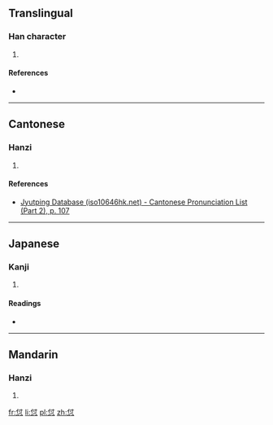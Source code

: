 ==Translingual==

===Han character===
{{Han char|rn=61|rad=心|as=05|sn=9|four=2433<sub>0</sub>|canj=人戈心 (OIP), X人戈心 (XOIP)|ids=⿱[[付]][[心]]}}

# {{defn|Han|sort=心05}}

====References====
* {{Han ref|kx=0381.200|dkj=10474|dj=0710.050|hdz=42280.120|uh=6024|ud=24612|bh=CECD|bd=52941}}

----

==Cantonese==

===Hanzi===
{{yue-hanzi|jyut=[[fu1]]|y=fu1}}

# {{defn|lang=yue|sort=心05}}

====References====
* [http://www.iso10646hk.net/jp/document/download.jsp Jyutping Database (iso10646hk.net) - Cantonese Pronunciation List (Part 2), p. 107]

----

==Japanese==

===Kanji===
{{ja-kanji|grade=|rs=心05}}

# {{defn|lang=ja|sort=心05}}

====Readings====
* {{ja-readings|on=[[ふ]] (fu)|kun=[[おもう]] (omou), [[よろこぶ]] (yorokobu)}}

----

==Mandarin==

===Hanzi===
{{cmn-hanzi|pin=[[fū]] ([[fu1]])|wg=fu<sup>1</sup>}}

# {{defn|lang=cmn|sort=心05}}

[[fr:怤]]
[[li:怤]]
[[pl:怤]]
[[zh:怤]]